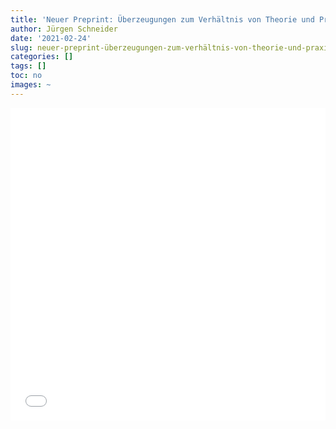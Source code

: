 ```yaml
---
title: 'Neuer Preprint: Überzeugungen zum Verhältnis von Theorie und Praxis erfassen'
author: Jürgen Schneider
date: '2021-02-24'
slug: neuer-preprint-überzeugungen-zum-verhältnis-von-theorie-und-praxis-erfassen
categories: []
tags: []
toc: no
images: ~
---
```



![](../../../../img/uzvvtp-las.pdf){width=100% height=500px}